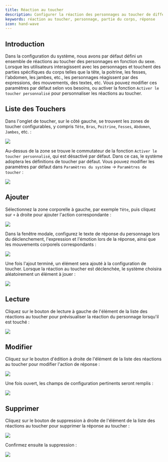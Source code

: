 ```yaml
---
title: Réaction au toucher
description: Configurer la réaction des personnages au toucher de différentes parties du corps
keywords: réaction au toucher, personnage, partie du corps, réponse
icon: hand-wave
---
```


## Introduction

Dans la configuration du système, nous avons par défaut défini un ensemble de réactions au toucher des personnages en fonction du sexe. Lorsque les utilisateurs interagissent avec les personnages et touchent des parties spécifiques du corps telles que la tête, la poitrine, les fesses, l'abdomen, les jambes, etc., les personnages réagissent par des expressions, des mouvements, des textes, etc. Vous pouvez modifier ces paramètres par défaut selon vos besoins, ou activer la fonction `Activer le toucher personnalisé` pour personnaliser les réactions au toucher.

## Liste des Touchers

Dans l'onglet de toucher, sur le côté gauche, se trouvent les zones de toucher configurables, y compris `Tête`, `Bras`, `Poitrine`, `Fesses`, `Abdomen`, `Jambes`, etc. :

<Frame>
  <img src="https://oss.vidol.chat/assets/04e7bd63b38b889c3fecae2b429b7f84.webp" />
</Frame>

Au-dessus de la zone se trouve le commutateur de la fonction `Activer le toucher personnalisé`, qui est désactivé par défaut. Dans ce cas, le système adoptera les définitions de toucher par défaut. Vous pouvez modifier les paramètres par défaut dans `Paramètres du système` -> `Paramètres de toucher` :

<Frame>
  <img src="https://oss.vidol.chat/assets/fe4e1ebe1207970d1db972eb14f54b0a.webp" />
</Frame>

## Ajouter

Sélectionnez la zone corporelle à gauche, par exemple `Tête`, puis cliquez sur `+` à droite pour ajouter l'action correspondante :

<Frame>
  <img src="https://oss.vidol.chat/assets/d69c9bda9aea809939ee123ad8e75ee6.webp" />
</Frame>

Dans la fenêtre modale, configurez le texte de réponse du personnage lors du déclenchement, l'expression et l'émotion lors de la réponse, ainsi que les mouvements corporels correspondants :

<Frame>
  <img src="https://oss.vidol.chat/assets/6efb76428fa6b9ec47a41b66b2b8ca12.webp" />
</Frame>

Une fois l'ajout terminé, un élément sera ajouté à la configuration de toucher. Lorsque la réaction au toucher est déclenchée, le système choisira aléatoirement un élément à jouer :

<Frame>
  <img src="https://oss.vidol.chat/assets/8b19fd7b5db496b3d4ce66f26231e036.webp" />
</Frame>

## Lecture

Cliquez sur le bouton de lecture à gauche de l'élément de la liste des réactions au toucher pour prévisualiser la réaction du personnage lorsqu'il est touché :

<Frame>
  <img src="https://oss.vidol.chat/assets/9e5697aa4b5746f14f96ac3dbf11eb76.webp" />
</Frame>

## Modifier

Cliquez sur le bouton d'édition à droite de l'élément de la liste des réactions au toucher pour modifier l'action de réponse :

<Frame>
  <img src="https://oss.vidol.chat/assets/c41f2d25fc45115ac079ec5b3d2ba930.webp" />
</Frame>

Une fois ouvert, les champs de configuration pertinents seront remplis :

<Frame>
  <img src="https://oss.vidol.chat/assets/d7f0ab6433a5362e7a70cb80c1b29cf1.webp" />
</Frame>

## Supprimer

Cliquez sur le bouton de suppression à droite de l'élément de la liste des réactions au toucher pour supprimer la réponse au toucher :

<Frame>
  <img src="https://oss.vidol.chat/assets/857b4776fa200e47a29da11087931ce3.webp" />
</Frame>

Confirmez ensuite la suppression :

<Frame>
  <img src="https://oss.vidol.chat/assets/87ce90373b76a9a168242a0b1dd27358.webp" />
</Frame>

